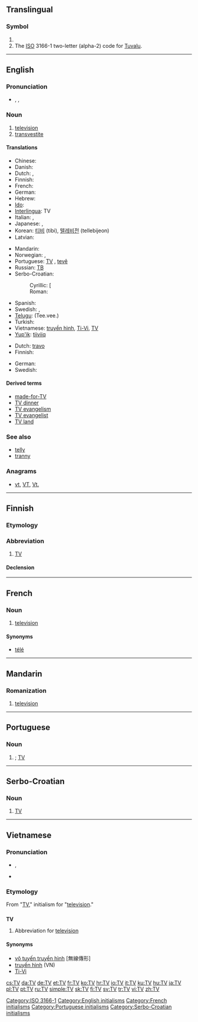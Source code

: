 {{also|tv|.tv}}
==Translingual==
{{wikipedia|dab=TV (disambiguation)|TV}}

===Symbol===
{{head|mul|symbol}}

# {{SI-unit-abb|tera|volt|[[electromotive force]]}}
# The [[ISO]] 3166-1 two-letter (alpha-2) code for [[Tuvalu]].

[[Category:ISO 3166-1]]

----

==English==

===Pronunciation===
* {{enPR|tē'vē'}}, {{IPA|/ˈtiːˈviː/}}, {{SAMPA|/%ti:"vi:/}}

===Noun===
{{en-noun}}

# [[television]]
# [[transvestite]]

====Translations====
{{trans-top|abbreviation for television}}
* Chinese: {{zh-tsp|電視|电视|diànshì}}
* Danish: {{t+|da|tv|n}}
* Dutch: {{t+|nl|tv|f}}, {{t-|nl|teevee|f}}
* Finnish: {{t+|fi|TV}}
* French: {{t+|fr|télé|f}}
* German: {{t+|de|TV|n}}
* Hebrew: {{t+|he|טלוויזיה|f|tr=televizia}}
* [[Ido]]: {{t+|io|TV|xs=Ido}}
* [[Interlingua]]: TV
* Italian: {{t+|it|TV|f}}, {{t-|it|tivù|f}}
* Japanese: {{t+|ja|テレビ|tr=terebi}}, {{t|ja|テレビジョン|tr=terebijon|sc=Jpan}}
* Korean: [[티비]] (tibi), [[텔레비전]] (tellebijeon)
* Latvian: {{t-|lv|TV|xs=Latvian}}
{{trans-mid}}
* Mandarin: {{t-|cmn|TV}}
* Norwegian: {{t-|no|TV}}, {{t-|no|teve}}
* Portuguese: [[TV#Portuguese|TV]] {{f}}, [[tevê]] {{f}}
* Russian: [[ТВ#Russian|ТВ]] {{unicode|(tɛvɛ́)}} {{n}}
* Serbo-Croatian:
*: Cyrillic: [{{t|sh|ТВ|sc=Cyrl}}
*: Roman: {{t|sh|TV}}
* Spanish: {{t-|es|tele}}
* Swedish: {{t+|sv|tv}}, {{t+|sv|teve}}
* [[Telugu]]: {{t|te|టీ.వీ.}} (Tee.vee.)
* Turkish: {{t|tr|TV}}
* Vietnamese: [[truyền hình]], [[Ti-Vi]], [[TV#Vietnamese|TV]]
* [[Yup'ik]]: [[tiiviiq]]
{{trans-bottom}}

{{trans-top|abbreviation for transvestite}}
* Dutch: [[travo]] {{m}}
* Finnish: {{t+|fi|transu}}
{{trans-mid}}
* German: {{t|de|Transe|f}}
* Swedish: {{t+|sv|T}}
{{trans-bottom}}

====Derived terms====
* [[made-for-TV]]
* [[TV dinner]]
* [[TV evangelism]]
* [[TV evangelist]]
* [[TV land]]

===See also===
* [[telly]]
* [[tranny]]

===Anagrams===
* [[vt#English|vt]], [[VT#English|VT]], [[Vt.#English|Vt.]]

[[Category:English initialisms]]
----

==Finnish==

===Etymology===
{{term|televisio||television}}

===Abbreviation===
{{fi-abbr}}

# [[TV#English|TV]] {{gloss|abbreviation for television}}

====Declension====
{{fi-decl-filee-dot|TV|e|ä}}

----

==French==

===Noun===
{{fr-noun-inv|f}}

# {{Canada|and|Belgium|informal|lang=fr}} [[television]]

====Synonyms====
* [[télé]]

[[Category:French initialisms]]
----

==Mandarin==

===Romanization===
{{cmn-noun|p|pin=TV|pint=tv|tas=TV}}

# [[television]]

----

==Portuguese==

===Noun===
{{head|pt|noun|g=f}}

# {{initialism of|televisão|lang=pt|nodot=1}}; [[TV#English|TV]]

[[Category:Portuguese initialisms]]
----

==Serbo-Croatian==

===Noun===
{{sh-noun|g=m|r|ТВ}}

# [[TV#English|TV]]

[[Category:Serbo-Croatian initialisms]]
----

==Vietnamese==

===Pronunciation===
* {{IPA|/ˈtiːˈviː/|lang=vi}}, {{SAMPA|/"ti:"vi:/}}
* {{homophones|Ti-Vi}}

===Etymology===
From {{etyl|en|vi}} "[[TV#English|TV]]," initialism for "[[television]]."

==={{abbreviation|Vietnamese}}===
'''TV'''

# Abbreviation for [[television]]

====Synonyms====
* [[vô tuyến truyền hình]] [無線傳形]
* [[truyền hình]] (VN)
* [[Ti-Vi]]

[[cs:TV]]
[[da:TV]]
[[de:TV]]
[[et:TV]]
[[fr:TV]]
[[ko:TV]]
[[hr:TV]]
[[io:TV]]
[[it:TV]]
[[ku:TV]]
[[hu:TV]]
[[ja:TV]]
[[pl:TV]]
[[pt:TV]]
[[ru:TV]]
[[simple:TV]]
[[sk:TV]]
[[fi:TV]]
[[sv:TV]]
[[tr:TV]]
[[vi:TV]]
[[zh:TV]]